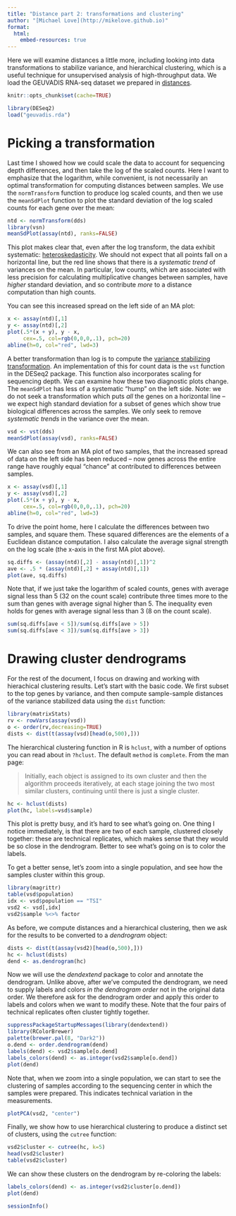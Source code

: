 ```yaml
---
title: "Distance part 2: transformations and clustering"
author: "[Michael Love](http://mikelove.github.io)"
format: 
  html:
    embed-resources: true
---
```


Here we will examine distances a little more, including looking into
data transformations to stabilize variance, and hierarchical
clustering, which is a useful technique for unsupervised analysis of
high-throughput data. We load the GEUVADIS RNA-seq dataset we prepared
in [distances](distances.html).

```r
knitr::opts_chunk$set(cache=TRUE)
```

```r
library(DESeq2)
load("geuvadis.rda")
```

# Picking a transformation

Last time I showed how we could scale the data to account for
sequencing depth differences, and then take the log of the scaled
counts. Here I want to emphasize that the logarithm, while convenient,
is not necessarily an optimal transformation for computing distances
between samples. We use the `normTransform` function to produce log
scaled counts, and then we use the `meanSdPlot` function to plot the
standard deviation of the log scaled counts for each gene over the
mean:

```r
ntd <- normTransform(dds)
library(vsn)
meanSdPlot(assay(ntd), ranks=FALSE)
```

This plot makes clear that, even after the log transform, the data
exhibit systematic:
[heteroskedasticity](https://en.wikipedia.org/wiki/Heteroscedasticity).
We should not expect that all points fall on a horizontal line, but
the red line shows that there is a *systematic trend* of variances on
the mean. In particular, low counts, which are associated with less
precision for calculating multiplicative changes between samples, have
*higher* standard deviation, and so contribute *more* to a distance
computation than high counts.

You can see this increased spread on the left side of an MA plot:

```r
x <- assay(ntd)[,1]
y <- assay(ntd)[,2]
plot(.5*(x + y), y - x,
     cex=.5, col=rgb(0,0,0,.1), pch=20)
abline(h=0, col="red", lwd=3)
```

A better transformation than log is to compute the [variance
stabilizing
transformation](https://en.wikipedia.org/wiki/Variance-stabilizing_transformation).
An implementation of this for count data is the `vst` function in the
DESeq2 package. This function also incorporates scaling for sequencing
depth. We can examine how these two diagnostic plots change. The
`meanSdPlot` has less of a systematic "hump" on the left side. Note:
we do not seek a transformation which puts *all* the genes on a
horizontal line -- we expect high standard deviation for a subset of
genes which show true biological differences across the samples. We
only seek to remove *systematic trends* in the variance over the mean.

```r
vsd <- vst(dds)
meanSdPlot(assay(vsd), ranks=FALSE)
```

We can also see from an MA plot of two samples, that the increased
spread of data on the left side has been reduced -- now genes across
the entire range have roughly equal "chance" at contributed to
differences between samples.

```r
x <- assay(vsd)[,1]
y <- assay(vsd)[,2]
plot(.5*(x + y), y - x,
     cex=.5, col=rgb(0,0,0,.1), pch=20)
abline(h=0, col="red", lwd=3)
```

To drive the point home, here I calculate the differences between two
samples, and square them. These squared differences are the elements
of a Euclidean distance computation. I also calculate the average
signal strength on the log scale (the x-axis in the first MA plot
above).

```r
sq.diffs <- (assay(ntd)[,2] - assay(ntd)[,1])^2
ave <- .5 * (assay(ntd)[,2] + assay(ntd)[,1])
plot(ave, sq.diffs)
```

Note that, if we just take the logarithm of scaled counts, genes with
average signal less than 5 (32 on the count scale) contribute three
times more to the sum than genes with average signal higher than 5.
The inequality even holds for genes with average signal less than 3 (8
on the count scale).

```r
sum(sq.diffs[ave < 5])/sum(sq.diffs[ave > 5])
sum(sq.diffs[ave < 3])/sum(sq.diffs[ave > 3])
```

# Drawing cluster dendrograms

For the rest of the document, I focus on drawing and working with
hierachical clustering results. Let's start with the basic code. We
first subset to the top genes by variance, and then compute
sample-sample distances of the variance stabilized data using the
`dist` function:

```r
library(matrixStats)
rv <- rowVars(assay(vsd))
o <- order(rv,decreasing=TRUE)
dists <- dist(t(assay(vsd)[head(o,500),]))
```

The hierarchical clustering function in R is `hclust`, with a number
of options you can read about in `?hclust`. The default `method` is
`complete`. From the man page:

> Initially, each object is assigned to its own cluster and then the
> algorithm proceeds iteratively, at each stage joining the two most
> similar clusters, continuing until there is just a single cluster.

```r
hc <- hclust(dists)
plot(hc, labels=vsd$sample)
```

This plot is pretty busy, and it's hard to see what's going on. One
thing I notice immediately, is that there are two of each sample,
clustered closely together: these are technical replicates, which
makes sense that they would be so close in the dendrogram. Better to
see what's going on is to color the labels.

To get a better sense, let's zoom into a single population, and see
how the samples cluster within this group.

```r
library(magrittr)
table(vsd$population)
idx <- vsd$population == "TSI"
vsd2 <- vsd[,idx]
vsd2$sample %<>% factor
```

As before, we compute distances and a hierarchical clustering, then we
ask for the results to be converted to a *dendrogram* object:

```r
dists <- dist(t(assay(vsd2)[head(o,500),]))
hc <- hclust(dists)
dend <- as.dendrogram(hc)
```

Now we will use the *dendextend* package to color and annotate the
dendrogram. Unlike above, after we've computed the dendrogram, we need
to supply labels and colors *in the dendrogram order* not in the
original data order. We therefore ask for the dendrogram order and
apply this order to labels and colors when we want to modify these.
Note that the four pairs of technical replicates often cluster tightly
together.

```r
suppressPackageStartupMessages(library(dendextend))
library(RColorBrewer)
palette(brewer.pal(8, "Dark2"))
o.dend <- order.dendrogram(dend)
labels(dend) <- vsd2$sample[o.dend]
labels_colors(dend) <- as.integer(vsd2$sample[o.dend])
plot(dend)
```

Note that, when we zoom into a single population, we can start to see
the clustering of samples according to the sequencing center in which
the samples were prepared. This indicates technical variation in the
measurements.

```r
plotPCA(vsd2, "center")
```

Finally, we show how to use hierarchical clustering to produce a
distinct set of clusters, using the `cutree` function:

```r
vsd2$cluster <- cutree(hc, k=5)
head(vsd2$cluster)
table(vsd2$cluster)
```

We can show these clusters on the dendrogram by re-coloring the
labels:

```r
labels_colors(dend) <- as.integer(vsd2$cluster[o.dend])
plot(dend)
```

```r
sessionInfo()
```
